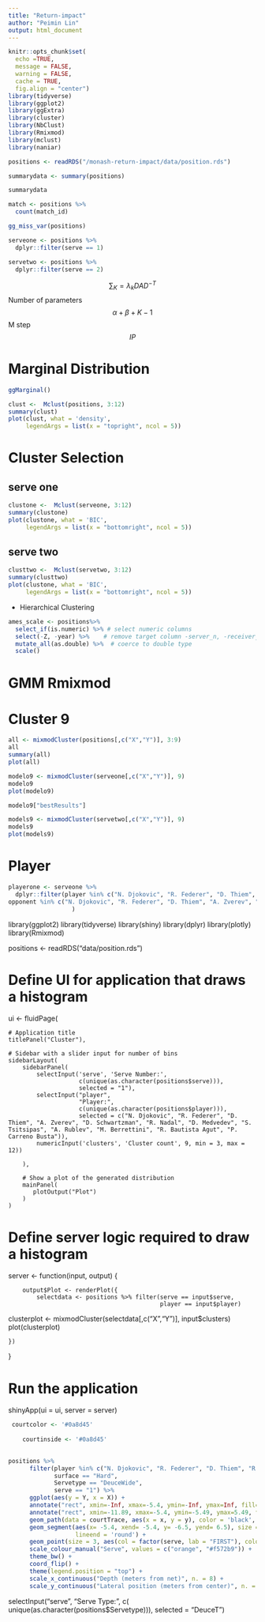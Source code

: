 ```yaml
---
title: "Return-impact"
author: "Peimin Lin"
output: html_document
---
```


```r
knitr::opts_chunk$set(
  echo =TRUE, 
  message = FALSE,
  warning = FALSE,
  cache = TRUE,
  fig.align = "center")
library(tidyverse) 
library(ggplot2)
library(ggExtra)
library(cluster)
library(NbClust)
library(Rmixmod)
library(mclust)
library(naniar)
```


```r
positions <- readRDS("/monash-return-impact/data/position.rds")  

```


```r
summarydata <- summary(positions)

summarydata
```

```r
match <- positions %>%
  count(match_id)
```


```r
gg_miss_var(positions)
```


```r
serveone <- positions %>% 
  dplyr::filter(serve == 1)
```



```r
servetwo <- positions %>% 
  dplyr::filter(serve == 2)
```

$$\sum_{K}=\lambda_kDAD^{-T}$$
Number of parameters
$$\alpha+\beta+K-1$$
M step
$$IP$$

# Marginal Distribution

```r
ggMarginal()
```
```r
clust <-  Mclust(positions, 3:12)
summary(clust)
plot(clust, what = 'density', 
     legendArgs = list(x = "topright", ncol = 5))
```
 



# Cluster Selection 

## serve one 
```r
clustone <-  Mclust(serveone, 3:12)
summary(clustone)
plot(clustone, what = 'BIC', 
     legendArgs = list(x = "bottomright", ncol = 5))

```

## serve two

```r
clusttwo <-  Mclust(servetwo, 3:12)
summary(clusttwo)
plot(clustone, what = 'BIC', 
     legendArgs = list(x = "bottomright", ncol = 5))
```

* Hierarchical Clustering


```r
ames_scale <- positions%>%
  select_if(is.numeric) %>% # select numeric columns
  select(-Z, -year) %>%    # remove target column -server_n, -receiver_n, -server_id, -return_id
  mutate_all(as.double) %>%  # coerce to double type
  scale() 
```


# GMM Rmixmod

# Cluster 9 
```r
all <- mixmodCluster(positions[,c("X","Y")], 3:9)
all
summary(all)
plot(all)
```


```r
modelo9 <- mixmodCluster(serveone[,c("X","Y")], 9)
modelo9
plot(modelo9)
```

```r
modelo9["bestResults"]
```


```r
models9 <- mixmodCluster(servetwo[,c("X","Y")], 9)
models9
plot(models9)
```


# Player 

```r
playerone <- serveone %>%
  dplyr::filter(player %in% c("N. Djokovic", "R. Federer", "D. Thiem", "A. Zverev", "D. Schwartzman", "R. Nadal", "D. Medvedev", "S. Tsitsipas", "A. Rublev", "M. Berrettini", "R. Bautista Agut", "P. Carreno Busta") |
opponent %in% c("N. Djokovic", "R. Federer", "D. Thiem", "A. Zverev", "D. Schwartzman", "R. Nadal", "D. Medvedev", "S. Tsitsipas", "A. Rublev", "M. Berrettini", "R. Bautista Agut", "P. Carreno Busta") 
                  )
```




library(ggplot2)
library(tidyverse)
library(shiny)
library(dplyr)
library(plotly)
library(Rmixmod)

positions <- readRDS("data/position.rds")



# Define UI for application that draws a histogram
ui <- fluidPage(

    # Application title
    titlePanel("Cluster"),

    # Sidebar with a slider input for number of bins 
    sidebarLayout(
        sidebarPanel(
            selectInput('serve', 'Serve Number:', 
                        c(unique(as.character(positions$serve))),
                        selected = "1"),
            selectInput("player",
                        "Player:",
                        c(unique(as.character(positions$player))),
                        selected = c("N. Djokovic", "R. Federer", "D. Thiem", "A. Zverev", "D. Schwartzman", "R. Nadal", "D. Medvedev", "S. Tsitsipas", "A. Rublev", "M. Berrettini", "R. Bautista Agut", "P. Carreno Busta")),
            numericInput('clusters', 'Cluster count', 9, min = 3, max = 12))  
            
        ),

        # Show a plot of the generated distribution
        mainPanel(
           plotOutput("Plot")
        )
    )


# Define server logic required to draw a histogram
server <- function(input, output) {
    
    
        output$Plot <- renderPlot({
            selectdata <- positions %>% filter(serve == input$serve,
                                               player == input$player)  
   clusterplot <- mixmodCluster(selectdata[,c("X","Y")], input$clusters)
   plot(clusterplot)         
    
    })
}

# Run the application 
shinyApp(ui = ui, server = server)

```r
 courtcolor <- '#0a8d45'
   
    courtinside <- '#0a8d45'
   
```



```r
positions %>%
      filter(player %in% c("N. Djokovic", "R. Federer", "D. Thiem", "R. Nadal"),
             surface == "Hard",
             Servetype == "DeuceWide",
             serve == "1") %>%
      ggplot(aes(y = Y, x = X)) + 
      annotate("rect", xmin=-Inf, xmax=-5.4, ymin=-Inf, ymax=Inf, fill=courtcolor) +
      annotate("rect", xmin=-11.89, xmax=-5.4, ymin=-5.49, ymax=5.49, fill=courtinside) +
      geom_path(data = courtTrace, aes(x = x, y = y), color = 'black', size = 1) +
      geom_segment(aes(x= -5.4, xend= -5.4, y= -6.5, yend= 6.5), size = 2, color = 'lightgrey', 
                   lineend = 'round') +           
      geom_point(size = 3, aes(col = factor(serve, lab = "FIRST"), colour = player), alpha = 0.5) +
      scale_colour_manual("Serve", values = c("orange", "#f572b9")) +
      theme_bw() +
      coord_flip() + 
      theme(legend.position = "top") +
      scale_x_continuous("Depth (meters from net)", n. = 8) +
      scale_y_continuous("Lateral position (meters from center)", n. = 8)    
```



  selectInput("serve",
                        "Serve Type:",
                        c(
                          unique(as.character(positions$Servetype))),
                        selected = "DeuceT")










